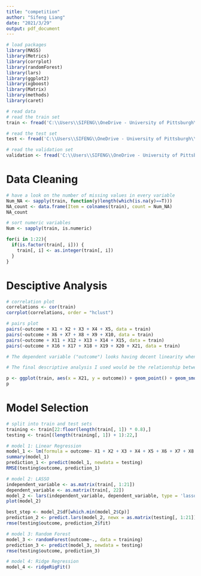 ```yaml
---
title: "competition"
author: "Sifeng Liang"
date: "2021/3/29"
output: pdf_document
---
```


```r
# load packages
library(MASS)
library(Metrics)
library(corrplot)
library(randomForest)
library(lars)
library(ggplot2)
library(xgboost)
library(Matrix)
library(methods)
library(caret)
```

```r
# read data
# read the train set
train <- fread('C:\\Users\\SIFENG\\OneDrive - University of Pittsburgh\\Desktop\\Pitt\\2021 Spring\\IE-2064 DATA SCIENCE\\Competition\\Data\\competition-train.csv', stringsAsFactors=F, nrows=N_read)

# read the test set
test <- fread('C:\\Users\\SIFENG\\OneDrive - University of Pittsburgh\\Desktop\\Pitt\\2021 Spring\\IE-2064 DATA SCIENCE\\Competition\\Data\\competition-test-x-values.csv', stringsAsFactors=F, nrows=N_read)

# read the validation set
validation <- fread('C:\\Users\\SIFENG\\OneDrive - University of Pittsburgh\\Desktop\\Pitt\\2021 Spring\\IE-2064 DATA SCIENCE\\Competition\\Data\\competition-validation.csv', stringsAsFactors=F, nrows=N_read)
```

# Data Cleaning
```r
# have a look on the number of missing values in every variable
Num_NA <- sapply(train, function(y)length(which(is.na(y)==T)))
NA_count <- data.frame(Item = colnames(train), count = Num_NA)
NA_count

# sort numeric variables
Num <- sapply(train, is.numeric)

for(i in 1:22){
  if(is.factor(train[, i])) {
    train[, i] <- as.integer(train[, i])
  }
}
```

# Desciptive Analysis
```r
# correlation plot
correlations <- cor(train)
corrplot(correlations, order = "hclust")

# pairs plot
pairs(~outcome + X1 + X2 + X3 + X4 + X5, data = train)
pairs(~outcome + X6 + X7 + X8 + X9 + X10, data = train)
pairs(~outcome + X11 + X12 + X13 + X14 + X15, data = train)
pairs(~outcome + X16 + X17 + X18 + X19 + X20 + X21, data = train)

# The dependent variable ("outcome") looks having decent linearity when plotting with other variables.  However, it is also obvious that some independent variables also have linear relationships with others.  The problem is multicollineaerity is obvious.

# The final descriptive analysis I used would be the relationship between "X21" and "outcome".
```

```r
p <- ggplot(train, aes(x = X21, y = outcome)) + geom_point() + geom_smooth()
p
```

# Model Selection
```r
# split into train and test sets
training <- train[22:floor(length(train[, 1]) * 0.8),]
testing <- train[(length(training[, 1]) + 1):22,]
```

```r
# model 1: Linear Regression
model_1 <- lm(formula = outcome~ X1 + X2 + X3 + X4 + X5 + X6 + X7 + X8 + X9 + X10, data = training)
summary(model_1)
prediction_1 <- predict(model_1, newdata = testing)
RMSE(testing$outcome, prediction_1)
```

```r
# model 2: LASSO
independent_variable <- as.matrix(train[, 1:21])
dependent_variable <- as.matrix(train[, 22])
model_2 <- lars(independent_variable, dependent_variable, type = 'lasso')
plot(model_2)

best_step <- model_2$df[which.min(model_2$Cp)]
prediction_2 <- predict.lars(model_2, newx = as.matrix(testing[, 1:21]), s = best_step, type = "fit")
rmse(testing$outcome, prediction_2$fit)
```

```r
# model 3: Random Forest
model_3 <- randomForest(outcome~., data = training)
prediction_3 <- predict(model_3, newdata = testing)
rmse(testing$outcome, prediction_3)
```

```r
# model 4: Ridge Regression
model_4 <- ridgeRigFit()
```